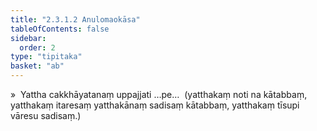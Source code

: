 ```yaml
---
title: "2.3.1.2 Anulomaokāsa"
tableOfContents: false
sidebar:
  order: 2
type: "tipitaka"
basket: "ab"
---
```



<DynamicBreadcrumb />

<Division number="201">

<Paragraph number="1604">
»  Yattha cakkhāyatanaṃ uppajjati …pe…  (yatthakaṃ noti na kātabbaṃ, yatthakaṃ itaresaṃ yatthakānaṃ sadisaṃ kātabbaṃ, yatthakaṃ tīsupi vāresu sadisaṃ.)
</Paragraph>
</Division>